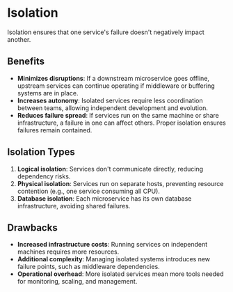 # Isolation

Isolation ensures that one service's failure doesn't negatively impact another.


## Benefits

- **Minimizes disruptions**: If a downstream microservice goes offline, upstream services can continue operating if middleware or buffering systems are in place.
- **Increases autonomy**: Isolated services require less coordination between teams, allowing independent development and evolution.
- **Reduces failure spread**: If services run on the same machine or share infrastructure, a failure in one can affect others. Proper isolation ensures failures remain contained.

## Isolation Types

1. **Logical isolation**: Services don't communicate directly, reducing dependency risks.
2. **Physical isolation**: Services run on separate hosts, preventing resource contention (e.g., one service consuming all CPU).
3. **Database isolation**: Each microservice has its own database infrastructure, avoiding shared failures.


## Drawbacks

- **Increased infrastructure costs**: Running services on independent machines requires more resources.
- **Additional complexity**: Managing isolated systems introduces new failure points, such as middleware dependencies.
- **Operational overhead**: More isolated services mean more tools needed for monitoring, scaling, and management.